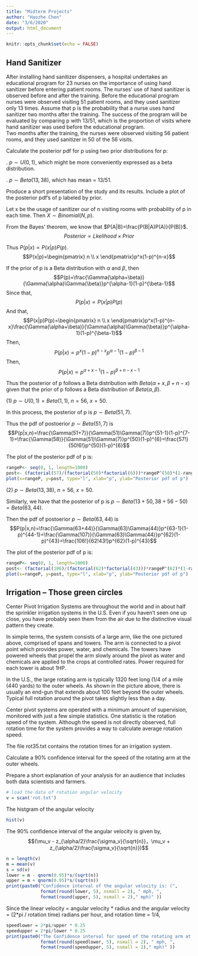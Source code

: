 ```yaml
---
title: "Midterm Projects"
author: "Haozhe Chen"
date: "3/6/2020"
output: html_document
---
```


```r
knitr::opts_chunk$set(echo = FALSE)
```

## Hand Sanitizer   
\par After installing hand sanitizer dispensers, a hospital undertakes an educational program for 23 nurses on the importance of using hand sanitizer before entering patient rooms. The nurses’ use of hand sanitizer is observed before and after the training. Before the educational program nurses were observed visiting 51 patient rooms, and they used sanitizer only 13 times. Assume that p is the probability that a nurse uses hand sanitizer two months after the training. The success of the program will be evaluated by comparing p with 13/51, which is the proportion of visits where hand sanitizer was used before the educational program.    
\par Two months after the training, the nurses were observed visiting 56 patient rooms, and they used sanitizer in 50 of the 56 visits. 
\par Calculate the posterior pdf for p using two prior distributions for p:   

\qquad 1. $p \sim U(0,1)$, which might be more conveniently expressed as a beta distribution.   

\qquad 2. $p \sim Beta(13, 38)$, which has mean = 13/51.    

\par Produce a short presentation of the study and its results. Include a plot of the posterior pdf’s of p labeled by prior.    

\qquad Let x be the usage of sanitizer our of n visiting rooms with probability of p in each time. Then $X\sim Binomial(N,p)$.    

\qquad From the Bayes' theorem, we know that $P(A|B)=\frac{P(B|A)P(A)}{P(B)}$.   
$$Posterior \propto Lkelihood \times Prior$$   

\qquad Thus $P(p|x)\propto P(x|p)P(p)$.  
$$P(x|p)=\begin{pmatrix}
n \\
x
\end{pmatrix}p^x(1-p)^{n-x}$$   

If the prior of p is a Beta distribution with $\alpha$ and $\beta$, then
$$P(p)=\frac{\Gamma(\alpha+\beta)}{\Gamma(\alpha)\Gamma(\beta)}p^{\alpha-1}(1-p)^{\beta-1}$$
Since that,
$$P(p|x)\propto P(x|p)P(p)$$
And that,
$$P(x|p)P(p)=\begin{pmatrix}
n \\
x
\end{pmatrix}p^x(1-p)^{n-x}\frac{\Gamma(\alpha+\beta)}{\Gamma(\alpha)\Gamma(\beta)}p^{\alpha-1}(1-p)^{\beta-1}$$
Then,
$$P(p|x)\propto p^x(1-p)^{n-x}p^{\alpha-1}(1-p)^{\beta-1}$$
Then,
$$P(p|x)\propto p^{\alpha+x-1}(1-p)^{\beta+n-x-1}$$

\qquad Thus the posterior of p follows a Beta distribution with $Beta(\alpha+x,\beta+n-x)$ given that the prior of p follows a Beta distribution of $Beta(\alpha, \beta)$.

\qquad (1) $p \sim U(0,1)= Beta(1,1)$, $n=56$, $x=50$.   

In this process, the posterior of p is $p\sim Beta(51,7)$.    

Thus the pdf of postoerior $p\sim Beta(51,7)$ is 
$$P(p|x,n)=\frac{\Gamma(51+7)}{\Gamma(51)\Gamma(7)}p^{51-1}(1-p)^{7-1}=\frac{\Gamma(58)}{\Gamma(51)\Gamma(7)}p^{50}(1-p)^{6}=\frac{57!}{50!6!}p^{50}(1-p)^{6}$$

The plot of the posterior pdf of p is:   
```r
rangeP<- seq(0, 1, length=1000)
post<- (factorial(57)/(factorial(50)*factorial(6)))*rangeP^(50)*(1-rangeP)^(6)
plot(x=rangeP, y=post, type="l", xlab="p", ylab="Posterior pdf of p")
```

\qquad (2) $p \sim Beta(13,38)$, $n=56$, $x=50$.   

Similarly, we have that the posterior of p is $p\sim Beta(13+50,38+56-50)=Beta(63,44)$.    

Then the pdf of postoerior $p\sim Beta(63,44)$ is 
$$P(p|x,n)=\frac{\Gamma(63+44)}{\Gamma(63)\Gamma(44)}p^{63-1}(1-p)^{44-1}=\frac{\Gamma(107)}{\Gamma(63)\Gamma(44)}p^{62}(1-p)^{43}=\frac{106!}{62!43!}p^{62}(1-p)^{43}$$

The plot of the posterior pdf of p is:   
```r
rangeP<- seq(0, 1, length=1000)
post<- (factorial(106)/(factorial(62)*factorial(43)))*rangeP^(62)*(1-rangeP)^(43)
plot(x=rangeP, y=post, type="l", xlab="p", ylab="Posterior pdf of p")
```


## Irrigation -- Those green circles
\par Center Pivot Irrigation Systems are throughout the world and in about half the sprinkler irrigation
systems in the U.S. Even if you haven’t seen one up close, you have probably seen them from the air
due to the distinctive visual pattern they create.

\par In simple terms, the system consists of a large arm, like the one pictured above, comprised of spans and
towers. The arm is connected to a pivot point which provides power, water, and chemicals. The towers
have powered wheels that propel the arm slowly around the pivot as water and chemicals are applied to
the crops at controlled rates. Power required for each tower is about 1HP.

\par In the U.S., the large rotating arm is typically 1320 feet long (1/4 of a mile (440 yards) to the outer
wheels. As shown in the picture above, there is usually an end-gun that extends about 100 feet beyond
the outer wheels. Typical full rotation around the pivot takes slightly less than a day.

\par Center pivot systems are operated with a minimum amount of supervision, monitored with just a few
simple statistics. One statistic is the rotation speed of the system. Although the speed is not directly
observed, full rotation time for the system provides a way to calculate average rotation speed.

\par The file rot35.txt contains the rotation times for an irrigation system.

\par Calculate a 90% confidence interval for the speed of the rotating arm at the outer wheels.

\par Prepare a short explanation of your analysis for an audience that includes both data scientists and
farmers. 
```r
# load the data of rotation angular velocity
v = scan('rot.txt')
```
\qquad The histgram of the angular velocity
```r
hist(v)
```
\qquad The 90% confidence interval of the angular velocity is given by,
$$(\mu_v - z_{\alpha/2}\frac{\sigma_v}{\sqrt{n}}，\mu_v + z_{\alpha/2}\frac{\sigma_v}{\sqrt{n}})$$
```r
n = length(v)
m = mean(v)
s = sd(v)
lower = m - qnorm(0.95)*s/(sqrt(n))
upper = m + qnorm(0.95)*s/(sqrt(n))
print(paste0("Confidence interval of the angular velocity is: (", 
             format(round(lower, 5), nsmall = 2), " mph, ",
             format(round(upper, 5), nsmall = 2)," mph)" ))
```
\qquad Since the linear velocity  = angular velocity  *  radius and the angular velocity = (2*pi / rotation time)  radians per hour, and rotation time = 1/4,
```r
speedlower = 2*pi/upper * 0.25
speedupper = 2*pi/lower * 0.25
print(paste0("The Confidence interval for speed of the rotating arm at the outer wheels is: (", 
             format(round(speedlower, 5), nsmall = 2), " mph, ",
             format(round(speedupper, 5), nsmall = 2)," mph)" ))

```







